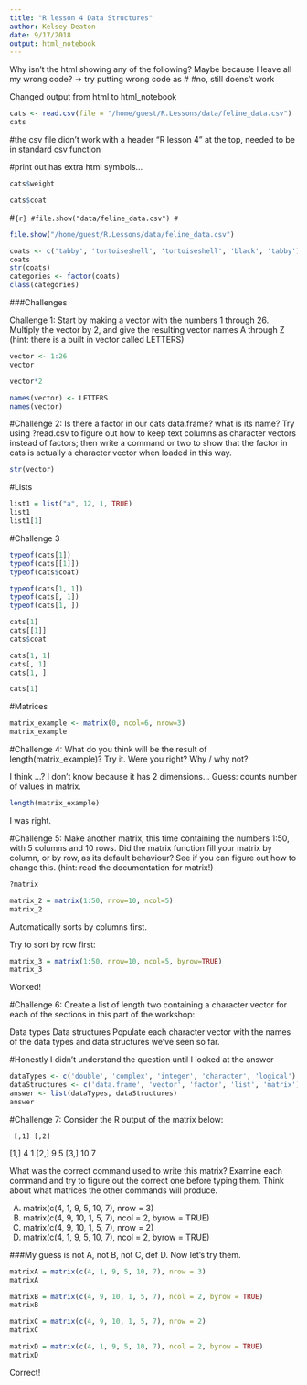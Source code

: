 ```yaml
---
title: "R lesson 4 Data Structures"
author: Kelsey Deaton
date: 9/17/2018
output: html_notebook
---
```

Why isn't the html showing any of the following?
Maybe because I leave all my wrong code? -> try putting wrong code as #
#no, still doens't work

Changed output from html to html_notebook

```r
cats <- read.csv(file = "/home/guest/R.Lessons/data/feline_data.csv")
cats

```

#the csv file didn't work with a header "R lesson 4" at the top, needed to be in standard csv function

#print out has extra html symbols...

```r
cats$weight
```

```r
cats$coat
```

#```{r}
#file.show("data/feline_data.csv")
#```
```r
file.show("/home/guest/R.Lessons/data/feline_data.csv")
```

```r
coats <- c('tabby', 'tortoiseshell', 'tortoiseshell', 'black', 'tabby')
coats
str(coats)
categories <- factor(coats)
class(categories)
```


###Challenges

Challenge 1: Start by making a vector with the numbers 1 through 26. Multiply the vector by 2, and give the resulting vector names A through Z (hint: there is a built in vector called LETTERS)

```r
vector <- 1:26
vector

```

```r
vector*2
```

```r
names(vector) <- LETTERS
names(vector)
```

#Challenge 2: Is there a factor in our cats data.frame? what is its name? Try using ?read.csv to figure out how to keep text columns as character vectors instead of factors; then write a command or two to show that the factor in cats is actually a character vector when loaded in this way.

```r
str(vector)
```

#Lists

```r
list1 = list("a", 12, 1, TRUE)
list1
list1[1]
```
#Challenge 3

```r
typeof(cats[1])
typeof(cats[[1]])
typeof(cats$coat)

typeof(cats[1, 1])
typeof(cats[, 1])
typeof(cats[1, ])

cats[1]
cats[[1]]
cats$coat

cats[1, 1]
cats[, 1]
cats[1, ]
```

```r
cats[1]
```

#Matrices

```r
matrix_example <- matrix(0, ncol=6, nrow=3)
matrix_example
```

#Challenge 4: What do you think will be the result of length(matrix_example)? Try it. Were you right? Why / why not?

I think ...? I don't know because it has 2 dimensions... Guess: counts number of values in matrix. 

```r
length(matrix_example)
```

I was right. 

#Challenge 5: Make another matrix, this time containing the numbers 1:50, with 5 columns and 10 rows. Did the matrix function fill your matrix by column, or by row, as its default behaviour? See if you can figure out how to change this. (hint: read the documentation for matrix!)

```r
?matrix

matrix_2 = matrix(1:50, nrow=10, ncol=5)
matrix_2
```

Automatically sorts by columns first. 

Try to sort by row first:

```r
matrix_3 = matrix(1:50, nrow=10, ncol=5, byrow=TRUE)
matrix_3
```

Worked!

#Challenge 6: Create a list of length two containing a character vector for each of the sections in this part of the workshop:

Data types
Data structures
Populate each character vector with the names of the data types and data structures we’ve seen so far.

#Honestly I didn't understand the question until I looked at the answer

```r
dataTypes <- c('double', 'complex', 'integer', 'character', 'logical')
dataStructures <- c('data.frame', 'vector', 'factor', 'list', 'matrix')
answer <- list(dataTypes, dataStructures)
answer
```
#Challenge 7: Consider the R output of the matrix below:

     [,1] [,2]
[1,]    4    1
[2,]    9    5
[3,]   10    7

What was the correct command used to write this matrix? Examine each command and try to figure out the correct one before typing them. Think about what matrices the other commands will produce.

A) matrix(c(4, 1, 9, 5, 10, 7), nrow = 3)
B) matrix(c(4, 9, 10, 1, 5, 7), ncol = 2, byrow = TRUE)
C) matrix(c(4, 9, 10, 1, 5, 7), nrow = 2)
D) matrix(c(4, 1, 9, 5, 10, 7), ncol = 2, byrow = TRUE)

###My guess is not A, not B, not C, def D. Now let's try them. 


```r
matrixA = matrix(c(4, 1, 9, 5, 10, 7), nrow = 3)
matrixA

matrixB = matrix(c(4, 9, 10, 1, 5, 7), ncol = 2, byrow = TRUE)
matrixB

matrixC = matrix(c(4, 9, 10, 1, 5, 7), nrow = 2)
matrixC

matrixD = matrix(c(4, 1, 9, 5, 10, 7), ncol = 2, byrow = TRUE)
matrixD
```

Correct!